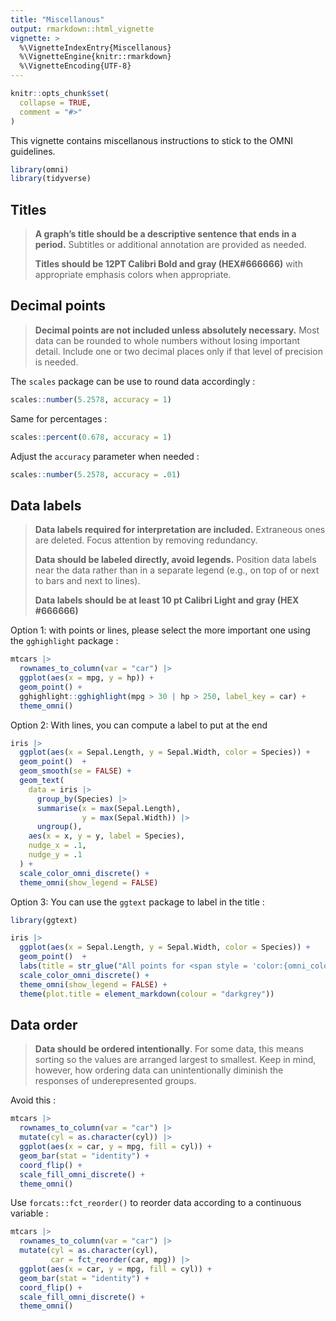```yaml
---
title: "Miscellanous"
output: rmarkdown::html_vignette
vignette: >
  %\VignetteIndexEntry{Miscellanous}
  %\VignetteEngine{knitr::rmarkdown}
  %\VignetteEncoding{UTF-8}
---
```


```r
knitr::opts_chunk$set(
  collapse = TRUE,
  comment = "#>"
)
```

This vignette contains miscellanous instructions to stick to the OMNI guidelines.

```r
library(omni)
library(tidyverse)
```

## Titles

>	**A graph’s title should be a descriptive sentence that ends in a period.** Subtitles or additional annotation are provided as needed. 
>
>	**Titles should be 12PT Calibri Bold and gray (HEX#666666)** with appropriate emphasis colors when appropriate.

## Decimal points

> **Decimal points are not included unless absolutely necessary.** Most data can be rounded to whole numbers without losing important detail. Include one or two decimal places only if that level of precision is needed.

The `scales` package can be use to round data accordingly :

```r
scales::number(5.2578, accuracy = 1)
```

Same for percentages :

```r
scales::percent(0.678, accuracy = 1)
```

Adjust the `accuracy` parameter when needed :

```r
scales::number(5.2578, accuracy = .01)
```

## Data labels

> **Data labels required for interpretation are included.** Extraneous ones are deleted. Focus attention by removing redundancy. 
>
> **Data should be labeled directly, avoid legends.** Position data labels near the data rather than in a separate legend (e.g., on top of or next to bars and next to lines).
>
> **Data labels should be at least 10 pt Calibri Light and gray (HEX #666666)**

Option 1: with points or lines, please select the more important one using the `gghighlight` package :

```r
mtcars |>
  rownames_to_column(var = "car") |>
  ggplot(aes(x = mpg, y = hp)) +  
  geom_point() +
  gghighlight::gghighlight(mpg > 30 | hp > 250, label_key = car) +
  theme_omni() 
```

Option 2: With lines, you can compute a label to put at the end

```r
iris |>
  ggplot(aes(x = Sepal.Length, y = Sepal.Width, color = Species)) +
  geom_point()  +
  geom_smooth(se = FALSE) +
  geom_text(
    data = iris |>
      group_by(Species) |>
      summarise(x = max(Sepal.Length),
                y = max(Sepal.Width)) |>
      ungroup(),
    aes(x = x, y = y, label = Species),
    nudge_x = .1,
    nudge_y = .1
  ) +
  scale_color_omni_discrete() +
  theme_omni(show_legend = FALSE) 
```

Option 3: You can use the `ggtext` package to label in the title :

```r
library(ggtext)

iris |>
  ggplot(aes(x = Sepal.Length, y = Sepal.Width, color = Species)) +
  geom_point()  +
  labs(title = str_glue("All points for <span style = 'color:{omni_colors('Dark Blue')}'>setosa</span>,<span style = 'color:{omni_colors('Light Blue')}'>versicolor</span> and <span style = 'color:{omni_colors('Tan')}'>virginica</span>.")) +
  scale_color_omni_discrete() +
  theme_omni(show_legend = FALSE) +
  theme(plot.title = element_markdown(colour = "darkgrey"))
```

## Data order

> **Data should be ordered intentionally**. For some data, this means sorting so the values are arranged largest to smallest. Keep in mind, however, how ordering data can unintentionally diminish the responses of underepresented groups. 

Avoid this :

```r
mtcars |> 
  rownames_to_column(var = "car") |> 
  mutate(cyl = as.character(cyl)) |> 
  ggplot(aes(x = car, y = mpg, fill = cyl)) +
  geom_bar(stat = "identity") +
  coord_flip() +
  scale_fill_omni_discrete() +
  theme_omni()
```

Use `forcats::fct_reorder()` to reorder data according to a continuous variable :

```r
mtcars |> 
  rownames_to_column(var = "car") |> 
  mutate(cyl = as.character(cyl),
         car = fct_reorder(car, mpg)) |> 
  ggplot(aes(x = car, y = mpg, fill = cyl)) +
  geom_bar(stat = "identity") +
  coord_flip() +
  scale_fill_omni_discrete() +
  theme_omni()
```


